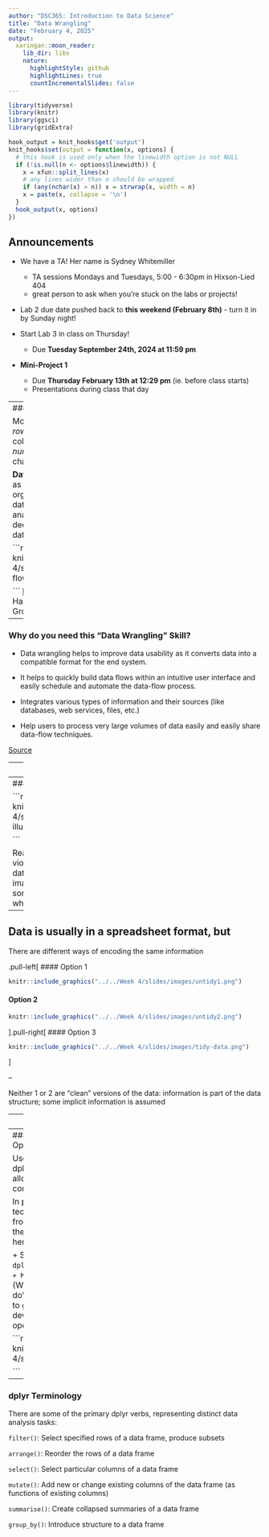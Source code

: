 ```yaml
---
author: "DSC365: Introduction to Data Science"
title: "Data Wrangling"
date: "February 4, 2025"
output: 
  xaringan::moon_reader:
    lib_dir: libs
    nature:
      highlightStyle: github
      highlightLines: true
      countIncrementalSlides: false
---
```


```r
library(tidyverse)
library(knitr)
library(ggsci)
library(gridExtra)

hook_output = knit_hooks$get('output')
knit_hooks$set(output = function(x, options) {
  # this hook is used only when the linewidth option is not NULL
  if (!is.null(n <- options$linewidth)) {
    x = xfun::split_lines(x)
    # any lines wider than n should be wrapped
    if (any(nchar(x) > n)) x = strwrap(x, width = n)
    x = paste(x, collapse = '\n')
  }
  hook_output(x, options)
})

```

## Announcements

- We have a TA! Her name is Sydney Whitemiller
  - TA sessions Mondays and Tuesdays, 5:00 - 6:30pm in Hixson-Lied 404
  - great person to ask when you're stuck on the labs or projects!

- Lab 2 due date pushed back to **this weekend (February 8th)** - turn it in by Sunday night!

- Start Lab 3 in class on Thursday!
  + Due **Tuesday September 24th, 2024 at 11:59 pm** 
  
- **Mini-Project 1**
  + Due **Thursday February 13th at 12:29 pm** (ie. before class starts)
  + Presentations during class that day


---
### What is Data Wrangling?

Most **Data Sets** are made up of *rows* and *columns*. They are  a collection of *values*: these can be *numbers* (quantitative) or character *strings* (qualitative)

**Data Wrangling** can be defined as the process of cleaning, organizing, and transforming  raw data into the desired format for analysts to use for prompt decision making. Also known as data cleaning.

```r

knitr::include_graphics("../../Week 4/slides/images/data-flowchart.png")

```
[Data Wrangling Flowchart](https://r4ds.had.co.nz/wrangle-intro.html) by Hadley Wickham and Garrett Grolemund

---

### Why do you need this "Data Wrangling" Skill?

- Data wrangling helps to improve data usability as it converts data into a compatible format for the end system.

- It helps to quickly build data flows within an intuitive user interface and easily schedule and automate the data-flow process.

- Integrates various types of information and their sources (like databases, web services, files, etc.)

- Help users to process very large volumes of data easily and easily share data-flow techniques.

[Source](https://www.simplilearn.com/data-wrangling-article#:~:text=Data%20wrangling%20helps%20to%20improve,automate%20the%20data%2Dflow%20process)

---
### Messy Data

Five main ways tables of data tend not to be tidy:

1. Column headers are values, not variable names.

2. Multiple variables are stored in one column.

3. Variables are stored in both rows and columns.

4. Multiple types of observational units are stored in the same table.

5. A single observational unit is stored in multiple tables.

---
### What is tidy data?

```r

knitr::include_graphics("../../Week 4/slides/images/tidy-data-illustration.png")

```

Real datasets can, and often do, violate the three principles of tidy data in almost every way imaginable! Even when they do, sometimes we don't need the whole data for analysis. 

---
## Data is usually in a spreadsheet format, but

There are different ways of encoding the same information

.pull-left[
#### Option 1

```r

knitr::include_graphics("../../Week 4/slides/images/untidy1.png")

```

#### Option 2
```r

knitr::include_graphics("../../Week 4/slides/images/untidy2.png")

```
].pull-right[
#### Option 3
```r

knitr::include_graphics("../../Week 4/slides/images/tidy-data.png")

```
]

--

Neither 1 or 2 are "clean" versions of the data: information is part of the data structure; some implicit information is assumed

---
### dplyr

`dplyr` is a grammar of data manipulation, providing a consistent set of verbs that help you solve the most common data manipulation challenges.

Rules of `dplyr`:

- First argument is always a data frame
- Subsequent arguments say what to do with that data frame
- Always returns a data frame

```r

knitr::include_graphics("../../Week 4/slides/images/dplyr.png")

```

---
### dplyr uses the Pipe (`%>%`) Operator

Use the pipe operator to combine dplyr functions in chain, which allows us to perform more complicated data manipulations

In programming, a pipe is a technique for passing information from one process to another. (in the Unix shell, it's the `|` character, hence the name)

+ Syntax:  `dataframe %>% dplyr_function()`
+ `Cmd + shift + M` (Mac) or `Ctrl + shift + M` (Windows)
+ read `%>%` as "then do"
+ `f(x) %>% g(y)` is equivalent to `g(f(x),y)`
+ Recently `R` has developed the native pipe operator: `|>`

```r

knitr::include_graphics("../../Week 4/slides/images/pipe.png")

```





---
### dplyr Terminology

There are some of the primary dplyr verbs, representing distinct data analysis tasks:

`filter()`: Select specified rows of a data frame, produce subsets

`arrange()`: Reorder the rows of a data frame

`select()`: Select particular columns of a data frame

`mutate()`: Add new or change existing columns of the data frame (as functions of existing columns)

`summarise()`: Create collapsed summaries of a data frame

`group_by()`: Introduce structure to a data frame


